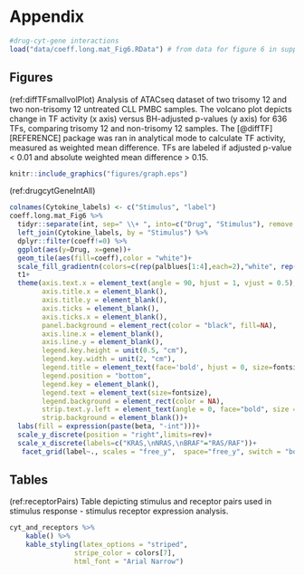 # Appendix {-}
```r
#drug-cyt-gene interactions
load("data/coeff.long.mat_Fig6.RData") # from data for figure 6 in supplement
```

## Figures {-}



(ref:diffTFsmallvolPlot) Analysis of ATACseq dataset of two trisomy 12 and two non-trisomy 12 untreated CLL PMBC samples. The volcano plot depicts change in TF activity (x axis) versus BH-adjusted p-values (y axis) for  636  TFs, comparing trisomy 12  and non-trisomy 12 samples. The [@diffTF][REFERENCE] package was ran in analytical mode to calculate TF activity, measured as  weighted mean difference. TFs are labeled if adjusted p-value < 0.01 and absolute weighted mean difference > 0.15.


```r
knitr::include_graphics("figures/graph.eps")
```

(ref:drugcytGeneIntAll) 


```r
colnames(Cytokine_labels) <- c("Stimulus", "label")
coeff.long.mat_Fig6 %>%
  tidyr::separate(int, sep=" \\+ ", into=c("Drug", "Stimulus"), remove =FALSE)%>% 
  left_join(Cytokine_labels, by = "Stimulus") %>%
  dplyr::filter(coeff!=0) %>%
  ggplot(aes(y=Drug, x=gene))+
  geom_tile(aes(fill=coeff),color = "white")+
  scale_fill_gradientn(colors=c(rep(palblues[1:4],each=2),"white", rep(palreds[5:8], each=2)),  limits=c(-0.8,.8))+
  t1+
  theme(axis.text.x = element_text(angle = 90, hjust = 1, vjust = 0.5),
        axis.title.x = element_blank(),
        axis.title.y = element_blank(),
        axis.ticks = element_blank(),
        axis.ticks.x = element_blank(),
        panel.background = element_rect(color = "black", fill=NA),
        axis.line.x = element_blank(),
        axis.line.y = element_blank(),
        legend.key.height = unit(0.5, "cm"),
        legend.key.width = unit(2, "cm"),
        legend.title = element_text(face='bold', hjust = 0, size=fontsize+2),
        legend.position = "bottom",
        legend.key = element_blank(),
        legend.text = element_text(size=fontsize),
        legend.background = element_rect(color = NA),
        strip.text.y.left = element_text(angle = 0, face="bold", size = 22),
        strip.background = element_blank())+
  labs(fill = expression(paste(beta, "-int")))+
  scale_y_discrete(position = "right",limits=rev)+
  scale_x_discrete(labels=c("KRAS,\nNRAS,\nBRAF"="RAS/RAF"))+
   facet_grid(label~., scales = "free_y",  space="free_y", switch = "both")
```

## Tables {-}

(ref:receptorPairs) Table depicting stimulus and receptor pairs used in stimulus response - stimulus receptor expression analysis. 

```r

cyt_and_receptors %>%  
    kable() %>%
    kable_styling(latex_options = "striped", 
                stripe_color = colors[7],
                html_font = "Arial Narrow") 

```

\begin{table}[ht]
    \begin{center}
        {\footnotesize
        \begin{tabular}{l|cccccccccc}
        \hline \hline
                        & 3m    & 6m    & 1yr   & 2yr   & 3yr   & 5yr   & 7yr   & 10yr  & 12yr  & 15yr   \\
            \hline
                Mean   & 3.138 & 3.191 & 3.307 & 3.544 & 3.756 & 4.093 & 4.354 & 4.621 & 4.741 & 4.878  \\
                Median & 3.013 & 3.109 & 3.228 & 3.490 & 3.680 & 3.906 & 4.117 & 4.420 & 4.575 & 4.759  \\
                Min    & 1.984 & 1.950 & 1.956 & 2.010 & 2.240 & 2.615 & 2.850 & 3.120 & 3.250 & 3.395  \\
                Max    & 5.211 & 5.274 & 5.415 & 5.583 & 5.698 & 5.805 & 5.900 & 6.031 & 6.150 & 6.295  \\
                StD    & 0.915 & 0.919 & 0.935 & 0.910 & 0.876 & 0.825 & 0.803 & 0.776 & 0.768 & 0.762  \\
            \hline \hline
        \end{tabular}}
    \end{center}
    \caption{Detailed descriptive statistics of location and dispersion for
    2100 observed swap rates for the period from
    February 15, 1999 to March 2, 2007. Swap rates measured as 3.12 (instead of 0.0312).}
    \label{tab:apptable}
\end{table}

\newpage
